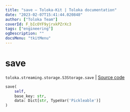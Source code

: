```yaml
---
title: "save — Toloka-Kit | Toloka documentation"
date: "2023-02-07T15:41:44.020848"
author: ["Toloka Team"]
coverId: F_bIcOYF9yjrxkPZrXc3
tags: ["engineering"]
ogDescription: ""
docsMenu: "tkitMenu"
---
```


# save
`toloka.streaming.storage.S3Storage.save` | [Source code](https://github.com/Toloka/toloka-kit/blob/v1.1.3/src/streaming/storage.py#L214)

```python
save(
    self,
    base_key: str,
    data: Dict[str, TypeVar('Pickleable')]
)
```